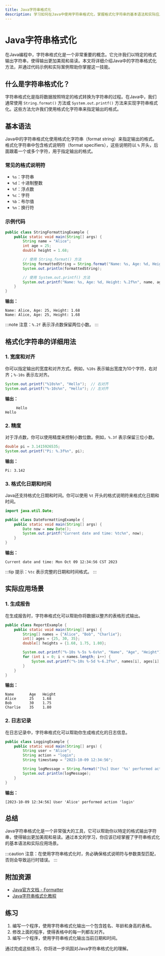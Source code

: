 ```yaml
---
title: Java字符串格式化
description: 学习如何在Java中使用字符串格式化，掌握格式化字符串的基本语法和实际应用场景。
---
```


# Java字符串格式化

在Java编程中，字符串格式化是一个非常重要的概念。它允许我们以特定的格式输出字符串，使得输出更加美观和易读。本文将详细介绍Java中的字符串格式化方法，并通过代码示例和实际案例帮助你掌握这一技能。

## 什么是字符串格式化？

字符串格式化是指将数据按照特定的格式转换为字符串的过程。在Java中，我们通常使用 `String.format()` 方法或 `System.out.printf()` 方法来实现字符串格式化。这些方法允许我们使用格式化字符串来指定输出的格式。

## 基本语法

Java中的字符串格式化使用格式化字符串（format string）来指定输出的格式。格式化字符串中包含格式说明符（format specifiers），这些说明符以 `%` 开头，后面跟着一个或多个字符，用于指定输出的格式。

### 常见的格式说明符

- `%s`：字符串
- `%d`：十进制整数
- `%f`：浮点数
- `%c`：字符
- `%b`：布尔值
- `%n`：换行符

### 示例代码

```java
public class StringFormattingExample {
    public static void main(String[] args) {
        String name = "Alice";
        int age = 25;
        double height = 1.68;

        // 使用 String.format() 方法
        String formattedString = String.format("Name: %s, Age: %d, Height: %.2f", name, age, height);
        System.out.println(formattedString);

        // 使用 System.out.printf() 方法
        System.out.printf("Name: %s, Age: %d, Height: %.2f%n", name, age, height);
    }
}
```

**输出：**
```
Name: Alice, Age: 25, Height: 1.68
Name: Alice, Age: 25, Height: 1.68
```

:::note
注意：`%.2f` 表示浮点数保留两位小数。
:::

## 格式化字符串的详细用法

### 1. 宽度和对齐

你可以指定输出的宽度和对齐方式。例如，`%10s` 表示输出宽度为10个字符，右对齐；`%-10s` 表示左对齐。

```java
System.out.printf("%10s%n", "Hello");  // 右对齐
System.out.printf("%-10s%n", "Hello"); // 左对齐
```

**输出：**
```
     Hello
Hello     
```

### 2. 精度

对于浮点数，你可以使用精度来控制小数位数。例如，`%.3f` 表示保留三位小数。

```java
double pi = 3.1415926535;
System.out.printf("Pi: %.3f%n", pi);
```

**输出：**
```
Pi: 3.142
```

### 3. 格式化日期和时间

Java还支持格式化日期和时间。你可以使用 `%t` 开头的格式说明符来格式化日期和时间。

```java
import java.util.Date;

public class DateFormattingExample {
    public static void main(String[] args) {
        Date now = new Date();
        System.out.printf("Current date and time: %tc%n", now);
    }
}
```

**输出：**
```
Current date and time: Mon Oct 09 12:34:56 CST 2023
```

:::tip
提示：`%tc` 表示完整的日期和时间格式。
:::

## 实际应用场景

### 1. 生成报告

在生成报告时，字符串格式化可以帮助你将数据以整齐的表格形式输出。

```java
public class ReportExample {
    public static void main(String[] args) {
        String[] names = {"Alice", "Bob", "Charlie"};
        int[] ages = {25, 30, 35};
        double[] heights = {1.68, 1.75, 1.80};

        System.out.printf("%-10s %-5s %-6s%n", "Name", "Age", "Height");
        for (int i = 0; i < names.length; i++) {
            System.out.printf("%-10s %-5d %-6.2f%n", names[i], ages[i], heights[i]);
        }
    }
}
```

**输出：**
```
Name       Age   Height
Alice      25    1.68  
Bob        30    1.75  
Charlie    35    1.80  
```

### 2. 日志记录

在日志记录中，字符串格式化可以帮助你生成格式化的日志信息。

```java
public class LoggingExample {
    public static void main(String[] args) {
        String user = "Alice";
        String action = "login";
        String timestamp = "2023-10-09 12:34:56";

        String logMessage = String.format("[%s] User '%s' performed action '%s'", timestamp, user, action);
        System.out.println(logMessage);
    }
}
```

**输出：**
```
[2023-10-09 12:34:56] User 'Alice' performed action 'login'
```

## 总结

Java字符串格式化是一个非常强大的工具，它可以帮助你以特定的格式输出字符串，使得输出更加美观和易读。通过本文的学习，你应该已经掌握了字符串格式化的基本语法和实际应用场景。

:::caution
注意：在使用字符串格式化时，务必确保格式说明符与参数类型匹配，否则会导致运行时错误。
:::

## 附加资源

- [Java官方文档 - Formatter](https://docs.oracle.com/en/java/javase/17/docs/api/java.base/java/util/Formatter.html)
- [Java字符串格式化教程](https://www.baeldung.com/java-string-formatting)

## 练习

1. 编写一个程序，使用字符串格式化输出一个包含姓名、年龄和身高的表格。
2. 修改上面的程序，使得表格中的每一列都左对齐。
3. 编写一个程序，使用字符串格式化输出当前日期和时间。

通过完成这些练习，你将进一步巩固对Java字符串格式化的理解。